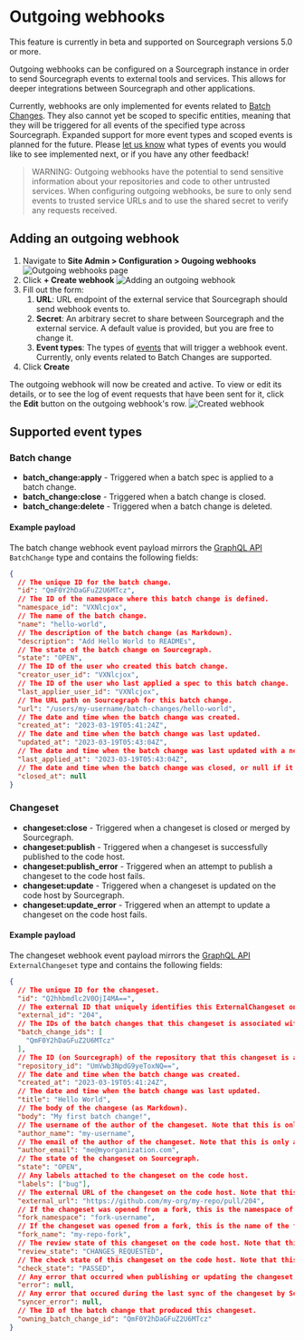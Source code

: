 # Outgoing webhooks

<Callout type="note"> This feature is currently in beta and supported on Sourcegraph versions 5.0 or more.</Callout>

Outgoing webhooks can be configured on a Sourcegraph instance in order to send Sourcegraph events to external tools and services. This allows for deeper integrations between Sourcegraph and other applications.

Currently, webhooks are only implemented for events related to [Batch Changes](/batch_changes/). They also cannot yet be scoped to specific entities, meaning that they will be triggered for all events of the specified type across Sourcegraph. Expanded support for more event types and scoped events is planned for the future. Please [let us know](mailto:feedback@sourcegraph.com) what types of events you would like to see implemented next, or if you have any other feedback!

> WARNING: Outgoing webhooks have the potential to send sensitive information about your repositories and code to other untrusted services. When configuring outgoing webhooks, be sure to only send events to trusted service URLs and to use the shared secret to verify any requests received.

## Adding an outgoing webhook

1. Navigate to **Site Admin > Configuration > Ougoing webhooks**
   ![Outgoing webhooks page](https://storage.googleapis.com/sourcegraph-assets/docs/images/administration/config/webhooks/outgoing-webhooks-page.png)
1. Click **+ Create webhook**
   ![Adding an outgoing webhook](https://storage.googleapis.com/sourcegraph-assets/docs/images/administration/config/webhooks/adding-outgoing-webhook.png)
1. Fill out the form:
   1. **URL**: URL endpoint of the external service that Sourcegraph should send webhook events to.
   1. **Secret**: An arbitrary secret to share between Sourcegraph and the external service. A default value is provided, but you are free to change it.
   1. **Event types**: The types of [events](#supported-event-types) that will trigger a webhook event. Currently, only events related to Batch Changes are supported.
1. Click **Create**

The outgoing webhook will now be created and active. To view or edit its details, or to see the log of event requests that have been sent for it, click the **Edit** button on the outgoing webhook's row.
![Created webhook](https://storage.googleapis.com/sourcegraph-assets/docs/images/administration/config/webhooks/outgoing-webhook-details.png)

## Supported event types

### Batch change

- **batch_change:apply** - Triggered when a batch spec is applied to a batch change.
- **batch_change:close** - Triggered when a batch change is closed.
- **batch_change:delete** - Triggered when a batch change is deleted.

#### Example payload

The batch change webhook event payload mirrors the [GraphQL API](/api/graphql/) `BatchChange` type and contains the following fields:

```json
{
  // The unique ID for the batch change.
  "id": "QmF0Y2hDaGFuZ2U6MTcz",
  // The ID of the namespace where this batch change is defined.
  "namespace_id": "VXNlcjox",
  // The name of the batch change.
  "name": "hello-world",
  // The description of the batch change (as Markdown).
  "description": "Add Hello World to READMEs",
  // The state of the batch change on Sourcegraph.
  "state": "OPEN",
  // The ID of the user who created this batch change.
  "creator_user_id": "VXNlcjox",
  // The ID of the user who last applied a spec to this batch change.
  "last_applier_user_id": "VXNlcjox",
  // The URL path on Sourcegraph for this batch change.
  "url": "/users/my-username/batch-changes/hello-world",
  // The date and time when the batch change was created.
  "created_at": "2023-03-19T05:41:24Z",
  // The date and time when the batch change was last updated.
  "updated_at": "2023-03-19T05:43:04Z",
  // The date and time when the batch change was last updated with a new spec.
  "last_applied_at": "2023-03-19T05:43:04Z",
  // The date and time when the batch change was closed, or null if it's still open.
  "closed_at": null
}
```

### Changeset

- **changeset:close** - Triggered when a changeset is closed or merged by Sourcegraph.
- **changeset:publish** - Triggered when a changeset is successfully published to the code host.
- **changeset:publish_error** - Triggered when an attempt to publish a changeset to the code host fails.
- **changeset:update** - Triggered when a changeset is updated on the code host by Sourcegraph.
- **changeset:update_error** - Triggered when an attempt to update a changeset on the code host fails.

#### Example payload

The changeset webhook event payload mirrors the [GraphQL API](/api/graphql/) `ExternalChangeset` type and contains the following fields:

```json
{
  // The unique ID for the changeset.
  "id": "Q2hhbmdlc2V0OjI4MA==",
  // The external ID that uniquely identifies this ExternalChangeset on the code host (e.g. the pull request number). Note that this is only available after the changeset has been published.
  "external_id": "204",
  // The IDs of the batch changes that this changeset is associated with.
  "batch_change_ids": [
    "QmF0Y2hDaGFuZ2U6MTcz"
  ],
  // The ID (on Sourcegraph) of the repository that this changeset is associated with.
  "repository_id": "UmVwb3NpdG9yeToxNQ==",
  // The date and time when the batch change was created.
  "created_at": "2023-03-19T05:41:24Z",
  // The date and time when the batch change was last updated.
  "title": "Hello World",
  // The body of the changese (as Markdown).
  "body": "My first batch change!",
  // The username of the author of the changeset. Note that this is only available after the changeset has been published and is not available on some code hosts.
  "author_name": "my-username",
  // The email of the author of the changeset. Note that this is only available after the changeset has been published and is not available on most code hosts.
  "author_email": "me@myorganization.com",
  // The state of the changeset on Sourcegraph.
  "state": "OPEN",
  // Any labels attached to the changeset on the code host.
  "labels": ["bug"],
  // The external URL of the changeset on the code host. Note that this is only available after the changeset has been published.
  "external_url": "https://github.com/my-org/my-repo/pull/204",
  // If the changeset was opened from a fork, this is the namespace of the fork on the code host.
  "fork_namespace": "fork-username",
  // If the changeset was opened from a fork, this is the name of the fork repository. Note that this is only available after the changeset has been published.
  "fork_name": "my-repo-fork",
  // The review state of this changeset on the code host. Note that this is only available after the changeset has been published.
  "review_state": "CHANGES_REQUESTED",
  // The check state of this changeset on the code host. Note that this is only available after the changeset has been published.
  "check_state": "PASSED",
  // Any error that occurred when publishing or updating the changeset.
  "error": null,
  // Any error that occured during the last sync of the changeset by Sourcegraph.
  "syncer_error": null,
  // The ID of the batch change that produced this changeset.
  "owning_batch_change_id": "QmF0Y2hDaGFuZ2U6MTcz"
}
